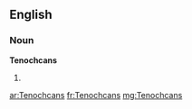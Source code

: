 ==English==

===Noun===
'''Tenochcans'''

# {{plural of|[[Tenochcan]]}}

[[ar:Tenochcans]]
[[fr:Tenochcans]]
[[mg:Tenochcans]]